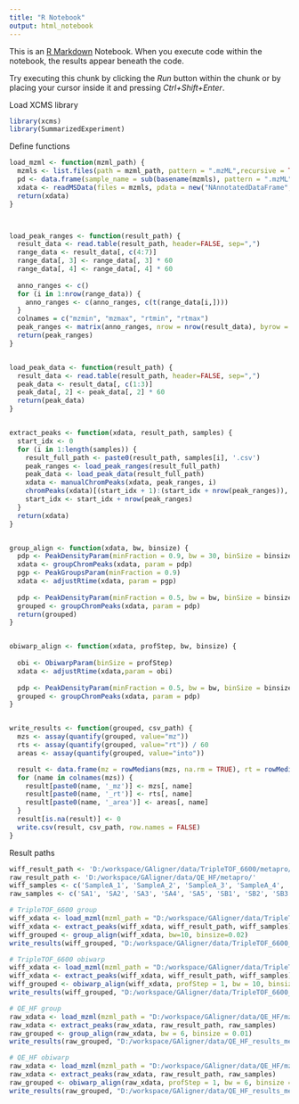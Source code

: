 ```yaml
---
title: "R Notebook"
output: html_notebook
---
```


This is an [R Markdown](http://rmarkdown.rstudio.com) Notebook. When you execute code within the notebook, the results appear beneath the code. 

Try executing this chunk by clicking the *Run* button within the chunk or by placing your cursor inside it and pressing *Ctrl+Shift+Enter*. 


Load XCMS library
```r
library(xcms)
library(SummarizedExperiment)
```


Define functions
```r
load_mzml <- function(mzml_path) {
  mzmls <- list.files(path = mzml_path, pattern = ".mzML",recursive = TRUE,full.names = TRUE)
  pd <- data.frame(sample_name = sub(basename(mzmls), pattern = ".mzML", replacement = "", fixed = TRUE), stringsAsFactors = FALSE)
  xdata <- readMSData(files = mzmls, pdata = new("NAnnotatedDataFrame",pd),mode = "onDisk")
  return(xdata)
}



load_peak_ranges <- function(result_path) {
  result_data <- read.table(result_path, header=FALSE, sep=",")
  range_data <- result_data[, c(4:7)]
  range_data[, 3] <- range_data[, 3] * 60
  range_data[, 4] <- range_data[, 4] * 60
  
  anno_ranges <- c()
  for (i in 1:nrow(range_data)) {
    anno_ranges <- c(anno_ranges, c(t(range_data[i,])))
  }
  colnames = c("mzmin", "mzmax", "rtmin", "rtmax")
  peak_ranges <- matrix(anno_ranges, nrow = nrow(result_data), byrow = TRUE, dimnames = list(NULL, colnames))
  return(peak_ranges)
}


load_peak_data <- function(result_path) {
  result_data <- read.table(result_path, header=FALSE, sep=",")
  peak_data <- result_data[, c(1:3)]
  peak_data[, 2] <- peak_data[, 2] * 60
  return(peak_data)
}


extract_peaks <- function(xdata, result_path, samples) {
  start_idx <- 0
  for (i in 1:length(samples)) {
    result_full_path <- paste0(result_path, samples[i], '.csv')
    peak_ranges <- load_peak_ranges(result_full_path)
    peak_data <- load_peak_data(result_full_path)
    xdata <- manualChromPeaks(xdata, peak_ranges, i)
    chromPeaks(xdata)[(start_idx + 1):(start_idx + nrow(peak_ranges)), c('mz', 'rt', 'into')] <- unlist(peak_data)
    start_idx <- start_idx + nrow(peak_ranges)
  }
  return(xdata)
}


group_align <- function(xdata, bw, binsize) {
  pdp <- PeakDensityParam(minFraction = 0.9, bw = 30, binSize = binsize, sampleGroups = c(1:length(fileNames(xdata))))
  xdata <- groupChromPeaks(xdata, param = pdp)
  pgp <- PeakGroupsParam(minFraction = 0.9)
  xdata <- adjustRtime(xdata, param = pgp)
  
  pdp <- PeakDensityParam(minFraction = 0.5, bw = bw, binSize = binsize, sampleGroups = c(1:length(fileNames(xdata))))
  grouped <- groupChromPeaks(xdata, param = pdp)
  return(grouped)
}


obiwarp_align <- function(xdata, profStep, bw, binsize) {
  
  obi <- ObiwarpParam(binSize = profStep)
  xdata <- adjustRtime(xdata,param = obi)
  
  pdp <- PeakDensityParam(minFraction = 0.5, bw = bw, binSize = binsize, sampleGroups = c(1:length(fileNames(xdata))))
  grouped <- groupChromPeaks(xdata, param = pdp)
}


write_results <- function(grouped, csv_path) {
  mzs <- assay(quantify(grouped, value="mz"))
  rts <- assay(quantify(grouped, value="rt")) / 60
  areas <- assay(quantify(grouped, value="into"))

  result <- data.frame(mz = rowMedians(mzs, na.rm = TRUE), rt = rowMedians(rts, na.rm = TRUE), area = rowMedians(areas, na.rm = TRUE), need_assign = 0)
  for (name in colnames(mzs)) {
    result[paste0(name, '_mz')] <- mzs[, name]
    result[paste0(name, '_rt')] <- rts[, name]
    result[paste0(name, '_area')] <- areas[, name]
  }
  result[is.na(result)] <- 0
  write.csv(result, csv_path, row.names = FALSE)
}

```




Result paths
```r

wiff_result_path <- 'D:/workspace/GAligner/data/TripleTOF_6600/metapro/'
raw_result_path <- 'D:/workspace/GAligner/data/QE_HF/metapro/'
wiff_samples <- c('SampleA_1', 'SampleA_2', 'SampleA_3', 'SampleA_4', 'SampleB_1', 'SampleB_2', 'SampleB_3', 'SampleB_4')
raw_samples <- c('SA1', 'SA2', 'SA3', 'SA4', 'SA5', 'SB1', 'SB2', 'SB3', 'SB4', 'SB5')
```




```r
# TripleTOF_6600 group
wiff_xdata <- load_mzml(mzml_path = "D:/workspace/GAligner/data/TripleTOF_6600/mzml")
wiff_xdata <- extract_peaks(wiff_xdata, wiff_result_path, wiff_samples)
wiff_grouped <- group_align(wiff_xdata, bw=10, binsize=0.02)
write_results(wiff_grouped, "D:/workspace/GAligner/data/TripleTOF_6600_results_metapro/TripleTOF_6600_group_aligned_xcms.csv")
```


```r
# TripleTOF_6600 obiwarp
wiff_xdata <- load_mzml(mzml_path = "D:/workspace/GAligner/data/TripleTOF_6600/mzml")
wiff_xdata <- extract_peaks(wiff_xdata, wiff_result_path, wiff_samples)
wiff_grouped <- obiwarp_align(wiff_xdata, profStep = 1, bw = 10, binsize = 0.02)
write_results(wiff_grouped, "D:/workspace/GAligner/data/TripleTOF_6600_results_metapro/TripleTOF_6600_obiwarp_aligned_xcms.csv")
```


```r
# QE_HF group
raw_xdata <- load_mzml(mzml_path = "D:/workspace/GAligner/data/QE_HF/mzml")
raw_xdata <- extract_peaks(raw_xdata, raw_result_path, raw_samples)
raw_grouped <- group_align(raw_xdata, bw = 6, binsize = 0.01)
write_results(raw_grouped, "D:/workspace/GAligner/data/QE_HF_results_metapro/QE_HF_group_aligned_xcms.csv")
```


```r
# QE_HF obiwarp
raw_xdata <- load_mzml(mzml_path = "D:/workspace/GAligner/data/QE_HF/mzml")
raw_xdata <- extract_peaks(raw_xdata, raw_result_path, raw_samples)
raw_grouped <- obiwarp_align(raw_xdata, profStep = 1, bw = 6, binsize = 0.01)
write_results(raw_grouped, "D:/workspace/GAligner/data/QE_HF_results_metapro/QE_HF_obiwarp_aligned_xcms.csv")

```



